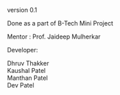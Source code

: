 version 0.1

Done as a part of B-Tech Mini Project

Mentor : Prof. Jaideep Mulherkar

Developer:

Dhruv Thakker <br>
Kaushal Patel <br>
Manthan Patel <br>
Dev Patel <br>